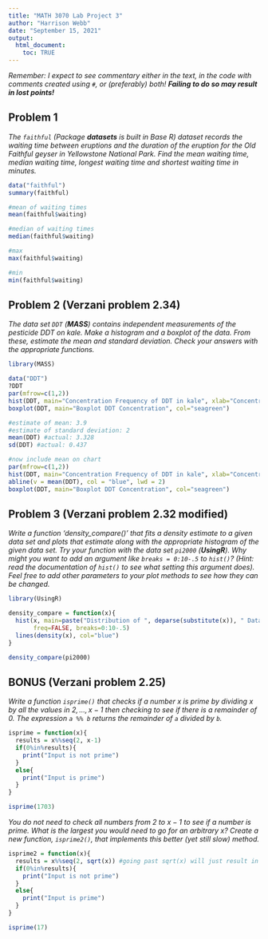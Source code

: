 ```yaml
---
title: "MATH 3070 Lab Project 3"
author: "Harrison Webb"
date: "September 15, 2021"
output:
  html_document:
    toc: TRUE
---
```


*Remember: I expect to see commentary either in the text, in the code with comments created using `#`, or (preferably) both! **Failing to do so may result in lost points!***

## Problem 1
*The `faithful` (Package **datasets** is built in Base R) dataset records the waiting time between eruptions and the duration of the eruption for the Old Faithful geyser in Yellowstone National Park. Find the mean waiting time, median waiting time, longest waiting time and shortest waiting time in minutes.*

```r
data("faithful")
summary(faithful)

#mean of waiting times
mean(faithful$waiting) 

#median of waiting times
median(faithful$waiting) 

#max
max(faithful$waiting)

#min
min(faithful$waiting)
```

## Problem 2 (Verzani problem 2.34)
*The data set `DDT` (**MASS**) contains independent measurements of the pesticide DDT on kale. Make a histogram and a boxplot of the data. From these, estimate the mean and standard deviation. Check your answers with the appropriate functions.*

```r
library(MASS)
```

```r
data("DDT")
?DDT
par(mfrow=c(1,2))
hist(DDT, main="Concentration Frequency of DDT in kale", xlab="Concentration (ppm)", col="seagreen")
boxplot(DDT, main="Boxplot DDT Concentration", col="seagreen")

#estimate of mean: 3.9
#estimate of standard deviation: 2
mean(DDT) #actual: 3.328
sd(DDT) #actual: 0.437

#now include mean on chart
par(mfrow=c(1,2))
hist(DDT, main="Concentration Frequency of DDT in kale", xlab="Concentration (ppm)", col="seagreen")
abline(v = mean(DDT), col = "blue", lwd = 2)
boxplot(DDT, main="Boxplot DDT Concentration", col="seagreen")

```

## Problem 3 (Verzani problem 2.32 modified)
*Write a function 'density_compare()' that fits a density estimate to a given data set and plots that estimate along with the appropriate histogram of the given data set. Try your function with the data set `pi2000` (**UsingR**). Why might you want to add an argument like `breaks = 0:10-.5` to `hist()`? (Hint: read the documentation of `hist()` to see what setting this argument does). Feel free to add other parameters to your plot methods to see how they can be changed.*

```r
library(UsingR)
```

```r
density_compare = function(x){
  hist(x, main=paste("Distribution of ", deparse(substitute(x)), " Data Set"),
       freq=FALSE, breaks=0:10-.5)
  lines(density(x), col="blue")
}

density_compare(pi2000)
```

## BONUS (Verzani problem 2.25)
*Write a function `isprime()` that checks if a number $x$ is prime by dividing $x$ by all the values in $2, ..., x - 1$ then checking to see if there is a remainder of 0. The expression `a %% b` returns the remainder of `a` divided by `b`.*

```r
isprime = function(x){
  results = x%%seq(2, x-1)
  if(0%in%results){
    print("Input is not prime")
  }
  else{
    print("Input is prime")
  }
}

isprime(1703)
```

*You do not need to check all numbers from 2 to $x - 1$ to see if a number is prime. What is the largest you would need to go for an arbitrary $x$? Create a new function, `isprime2()`, that implements this better (yet still slow) method.*

```r
isprime2 = function(x){
  results = x%%seq(2, sqrt(x)) #going past sqrt(x) will just result in checking already-checked factor pairs
  if(0%in%results){
    print("Input is not prime")
  }
  else{
    print("Input is prime")
  }
}

isprime(17)
```